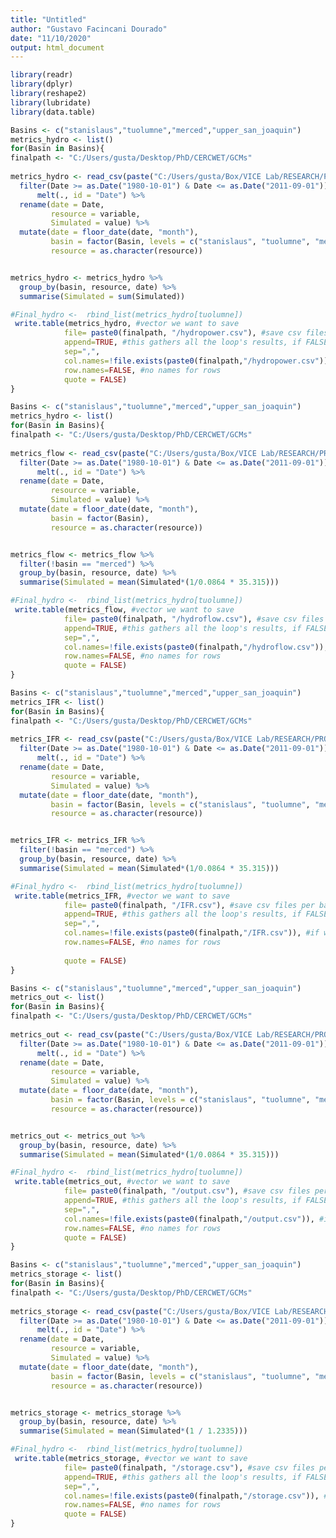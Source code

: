 ---
title: "Untitled"
author: "Gustavo Facincani Dourado"
date: "11/10/2020"
output: html_document
---
```{r}
library(readr)
library(dplyr)
library(reshape2)
library(lubridate)
library(data.table)
```

```{r}
Basins <- c("stanislaus","tuolumne","merced","upper_san_joaquin")
metrics_hydro <- list()
for(Basin in Basins){
finalpath <- "C:/Users/gusta/Desktop/PhD/CERCWET/GCMs"
  
metrics_hydro <- read_csv(paste("C:/Users/gusta/Box/VICE Lab/RESEARCH/PROJECTS/CERC-WET/Task7_San_Joaquin_Model/pywr_models/results/baseline/", Basin,"/historical/Livneh/Hydropower_Energy_MWh.csv", sep="")) %>%
  filter(Date >= as.Date("1980-10-01") & Date <= as.Date("2011-09-01")) %>%
      melt(., id = "Date") %>%
  rename(date = Date,
         resource = variable,
         Simulated = value) %>%
  mutate(date = floor_date(date, "month"),
         basin = factor(Basin, levels = c("stanislaus", "tuolumne", "merced", "upper_san_joaquin")),
         resource = as.character(resource))


metrics_hydro <- metrics_hydro %>%
  group_by(basin, resource, date) %>% 
  summarise(Simulated = sum(Simulated))

#Final_hydro <-  rbind_list(metrics_hydro[tuolumne])
 write.table(metrics_hydro, #vector we want to save
            file= paste0(finalpath, "/hydropower.csv"), #save csv files per basin
            append=TRUE, #this gathers all the loop's results, if FALSE we'll have results being overwritten over and over again in the first line
            sep=",",
            col.names=!file.exists(paste0(finalpath,"/hydropower.csv")), #if we set as TRUE, we'll have headings repeated per each row, in this way we just have one heading
            row.names=FALSE, #no names for rows
            quote = FALSE)
}


```


```{r}
Basins <- c("stanislaus","tuolumne","merced","upper_san_joaquin")
metrics_hydro <- list()
for(Basin in Basins){
finalpath <- "C:/Users/gusta/Desktop/PhD/CERCWET/GCMs"
  
metrics_flow <- read_csv(paste("C:/Users/gusta/Box/VICE Lab/RESEARCH/PROJECTS/CERC-WET/Task7_San_Joaquin_Model/pywr_models/results/baseline/", Basin,"/historical/Livneh/Hydropower_Flow_mcm.csv", sep="")) %>%
  filter(Date >= as.Date("1980-10-01") & Date <= as.Date("2011-09-01")) %>%
      melt(., id = "Date") %>%
  rename(date = Date,
         resource = variable,
         Simulated = value) %>%
  mutate(date = floor_date(date, "month"),
         basin = factor(Basin),
         resource = as.character(resource))


metrics_flow <- metrics_flow %>%
  filter(!basin == "merced") %>%
  group_by(basin, resource, date) %>% 
  summarise(Simulated = mean(Simulated*(1/0.0864 * 35.315)))

#Final_hydro <-  rbind_list(metrics_hydro[tuolumne])
 write.table(metrics_flow, #vector we want to save
            file= paste0(finalpath, "/hydroflow.csv"), #save csv files per basin
            append=TRUE, #this gathers all the loop's results, if FALSE we'll have results being overwritten over and over again in the first line
            sep=",",
            col.names=!file.exists(paste0(finalpath,"/hydroflow.csv")), #if we set as TRUE, we'll have headings repeated per each row, in this way we just have one heading
            row.names=FALSE, #no names for rows
            quote = FALSE)
}
```

```{r}
Basins <- c("stanislaus","tuolumne","merced","upper_san_joaquin")
metrics_IFR <- list()
for(Basin in Basins){
finalpath <- "C:/Users/gusta/Desktop/PhD/CERCWET/GCMs"
  
metrics_IFR <- read_csv(paste("C:/Users/gusta/Box/VICE Lab/RESEARCH/PROJECTS/CERC-WET/Task7_San_Joaquin_Model/pywr_models/results/baseline/", Basin,"/historical/Livneh/InstreamFlowRequirement_Flow_mcm.csv", sep="")) %>%
  filter(Date >= as.Date("1980-10-01") & Date <= as.Date("2011-09-01")) %>%
      melt(., id = "Date") %>%
  rename(date = Date,
         resource = variable,
         Simulated = value) %>%
  mutate(date = floor_date(date, "month"),
         basin = factor(Basin, levels = c("stanislaus", "tuolumne", "merced", "upper_san_joaquin")),
         resource = as.character(resource))


metrics_IFR <- metrics_IFR %>%
  filter(!basin == "merced") %>%
  group_by(basin, resource, date) %>% 
  summarise(Simulated = mean(Simulated*(1/0.0864 * 35.315)))

#Final_hydro <-  rbind_list(metrics_hydro[tuolumne])
 write.table(metrics_IFR, #vector we want to save
            file= paste0(finalpath, "/IFR.csv"), #save csv files per basin
            append=TRUE, #this gathers all the loop's results, if FALSE we'll have results being overwritten over and over again in the first line
            sep=",",
            col.names=!file.exists(paste0(finalpath,"/IFR.csv")), #if we set as TRUE, we'll have headings repeated per each row, in this way we just have one heading
            row.names=FALSE, #no names for rows
            
            quote = FALSE)
}


```

```{r}
Basins <- c("stanislaus","tuolumne","merced","upper_san_joaquin")
metrics_out <- list()
for(Basin in Basins){
finalpath <- "C:/Users/gusta/Desktop/PhD/CERCWET/GCMs"
  
metrics_out <- read_csv(paste("C:/Users/gusta/Box/VICE Lab/RESEARCH/PROJECTS/CERC-WET/Task7_San_Joaquin_Model/pywr_models/results/baseline/", Basin,"/historical/Livneh/Output_Flow_mcm.csv", sep="")) %>%
  filter(Date >= as.Date("1980-10-01") & Date <= as.Date("2011-09-01")) %>%
      melt(., id = "Date") %>%
  rename(date = Date,
         resource = variable,
         Simulated = value) %>%
  mutate(date = floor_date(date, "month"),
         basin = factor(Basin, levels = c("stanislaus", "tuolumne", "merced", "upper_san_joaquin")),
         resource = as.character(resource))


metrics_out <- metrics_out %>%
  group_by(basin, resource, date) %>% 
  summarise(Simulated = mean(Simulated*(1/0.0864 * 35.315)))

#Final_hydro <-  rbind_list(metrics_hydro[tuolumne])
 write.table(metrics_out, #vector we want to save
            file= paste0(finalpath, "/output.csv"), #save csv files per basin
            append=TRUE, #this gathers all the loop's results, if FALSE we'll have results being overwritten over and over again in the first line
            sep=",",
            col.names=!file.exists(paste0(finalpath,"/output.csv")), #if we set as TRUE, we'll have headings repeated per each row, in this way we just have one heading
            row.names=FALSE, #no names for rows
            quote = FALSE)
}


```

```{r}
Basins <- c("stanislaus","tuolumne","merced","upper_san_joaquin")
metrics_storage <- list()
for(Basin in Basins){
finalpath <- "C:/Users/gusta/Desktop/PhD/CERCWET/GCMs"
  
metrics_storage <- read_csv(paste("C:/Users/gusta/Box/VICE Lab/RESEARCH/PROJECTS/CERC-WET/Task7_San_Joaquin_Model/pywr_models/results/baseline/", Basin,"/historical/Livneh/Reservoir_Storage_mcm.csv", sep="")) %>%
  filter(Date >= as.Date("1980-10-01") & Date <= as.Date("2011-09-01")) %>%
      melt(., id = "Date") %>%
  rename(date = Date,
         resource = variable,
         Simulated = value) %>%
  mutate(date = floor_date(date, "month"),
         basin = factor(Basin, levels = c("stanislaus", "tuolumne", "merced", "upper_san_joaquin")),
         resource = as.character(resource))


metrics_storage <- metrics_storage %>%
  group_by(basin, resource, date) %>% 
  summarise(Simulated = mean(Simulated*(1 / 1.2335)))

#Final_hydro <-  rbind_list(metrics_hydro[tuolumne])
 write.table(metrics_storage, #vector we want to save
            file= paste0(finalpath, "/storage.csv"), #save csv files per basin
            append=TRUE, #this gathers all the loop's results, if FALSE we'll have results being overwritten over and over again in the first line
            sep=",",
            col.names=!file.exists(paste0(finalpath,"/storage.csv")), #if we set as TRUE, we'll have headings repeated per each row, in this way we just have one heading
            row.names=FALSE, #no names for rows
            quote = FALSE)
}


```